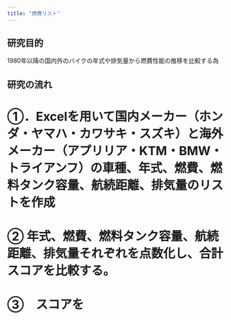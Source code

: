 ---
title: "燃費リスト"
---

## 研究目的

1980年以降の国内外のバイクの年式や排気量から燃費性能の推移を比較する為

## 研究の流れ

# ①．Excelを用いて国内メーカー（ホンダ・ヤマハ・カワサキ・スズキ）と海外メーカー（アプリリア・KTM・BMW・トライアンフ）の車種、年式、燃費、燃料タンク容量、航続距離、排気量のリストを作成

# ② 年式、燃費、燃料タンク容量、航続距離、排気量それぞれを点数化し、合計スコアを比較する。

# ③　スコアを
